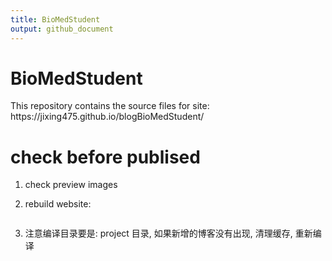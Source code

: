 ```yaml
---
title: BioMedStudent
output: github_document
---
```


<!-- README.md is generated from README.Rmd. Please edit that file -->



# BioMedStudent

This repository contains the source files for site: https://jixing475.github.io/blogBioMedStudent/

# check before publised

1. check preview images

2. rebuild website: 

   <img src="README_images/image-20210624173248226.png" alt="" style="zoom:50%;" />


3. 注意编译目录要是: project 目录, 如果新增的博客没有出现, 清理缓存, 重新编译




